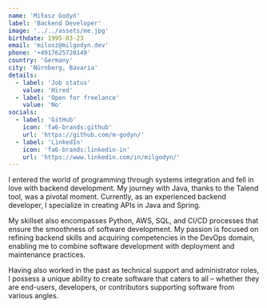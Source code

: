```yaml
---
name: 'Miłosz Godyń'
label: 'Backend Developer'
image: '../../assets/me.jpg'
birthdate: 1995-03-23
email: 'milosz@milgodyn.dev'
phone: '+4917625720149'
country: 'Germany'
city: 'Nürnberg, Bavaria'
details:
  - label: 'Job status'
    value: 'Hired'
  - label: 'Open for freelance'
    value: 'No'
socials:
  - label: 'GitHub'
    icon: 'fa6-brands:github'
    url: 'https://github.com/m-godyn/'
  - label: 'LinkedIn'
    icon: 'fa6-brands:linkedin-in'
    url: 'https://www.linkedin.com/in/milgodyn/'
---
```


I entered the world of programming through systems integration and fell in love with backend development. My journey with Java, thanks to the Talend tool, was a pivotal moment. Currently, as an experienced backend developer, I specialize in creating APIs in Java and Spring.

My skillset also encompasses Python, AWS, SQL, and CI/CD processes that ensure the smoothness of software development. My passion is focused on refining backend skills and acquiring competencies in the DevOps domain, enabling me to combine software development with deployment and maintenance practices.

Having also worked in the past as technical support and administrator roles, I possess a unique ability to create software that caters to all – whether they are end-users, developers, or contributors supporting software from various angles.
